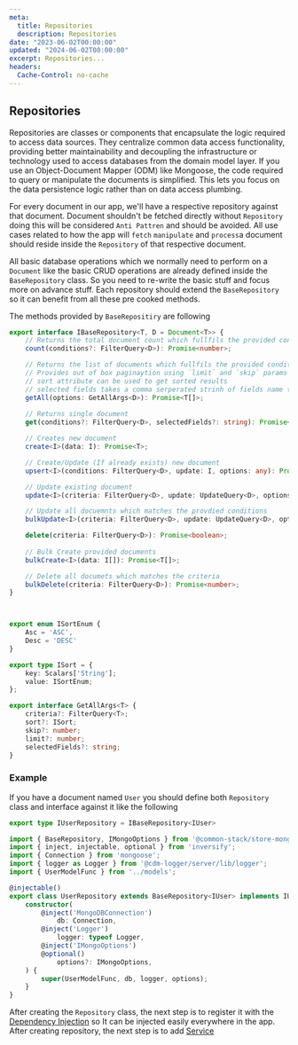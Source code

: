 ```yaml
---
meta:
  title: Repositories
  description: Repositories
date: "2023-06-02T00:00:00"
updated: "2024-06-02T00:00:00"
excerpt: Repositories...
headers:
  Cache-Control: no-cache
---
```


## Repositories

Repositories are classes or components that encapsulate the logic required to access data sources. They centralize common data access functionality, providing better
maintainability and decoupling the infrastructure or technology used to access databases from the domain model layer. If you use an Object-Document Mapper (ODM) like 
Mongoose, the code required to query or manipulate the documents is simplified. This lets you focus on the data persistence logic rather than on data access plumbing.

For every document in our app, we'll have a respective repository against that document. Document shouldn't be fetched directly without `Repository` doing
this will be considered `Anti Pattren` and should be avoided. All use cases related to how the app will `fetch` `manipulate` and `process`a document
should reside inside the `Repository` of that respective document.

All basic database operations which we normally need to perform on a `Document` like the basic CRUD operations are already defined inside the `BaseRepository` class.
So you need to re-write the basic stuff and focus more on advance stuff. Each repository should extend the `BaseRepository` so it can 
benefit from all these pre cooked methods.

The methods provided by `BaseRepositiry` are following

```typescript
export interface IBaseRepository<T, D = Document<T>> {
    // Returns the total document count which fullfils the provided condition
    count(conditions?: FilterQuery<D>): Promise<number>;

    // Returns the list of documents which fullfils the provided condition (if any)
    // Provides out of box paginaytion using `limit` and `skip` params
    // sort attribute can be used to get sorted results
    // selected fields takes a comma serperated strinh of fields name to be returned.
    getAll(options: GetAllArgs<D>): Promise<T[]>;
    
    // Returns single document
    get(conditions?: FilterQuery<D>, selectedFields?: string): Promise<T>;

    // Creates new document
    create<I>(data: I): Promise<T>;

    // Create/Update (If already exists) new document
    upsert<I>(conditions: FilterQuery<D>, update: I, options: any): Promise<T>;

    // Update existing document
    update<I>(criteria: FilterQuery<D>, update: UpdateQuery<D>, options?: any): Promise<T>;

    // Update all docuemnts which matches the provdied conditions
    bulkUpdate<I>(criteria: FilterQuery<D>, update: UpdateQuery<D>, options?: any): Promise<T[]>;

    delete(criteria: FilterQuery<D>): Promise<boolean>;
    
    // Bulk Create provided documents
    bulkCreate<I>(data: I[]): Promise<T[]>;

    // Delete all documets which matches the criteria
    bulkDelete(criteria: FilterQuery<D>): Promise<number>;
}



export enum ISortEnum {
    Asc = 'ASC',
    Desc = 'DESC'
}

export type ISort = {
    key: Scalars['String'];
    value: ISortEnum;
};

export interface GetAllArgs<T> {
    criteria?: FilterQuery<T>;
    sort?: ISort;
    skip?: number;
    limit?: number;
    selectedFields?: string;
}

```

### Example
If you have a document named `User` you should define both `Repository` class and interface against it like the following

```typescript
export type IUserRepository = IBaseRepository<IUser>
```

```typescript
import { BaseRepository, IMongoOptions } from '@common-stack/store-mongo';
import { inject, injectable, optional } from 'inversify';
import { Connection } from 'mongoose';
import { logger as Logger } from '@cdm-logger/server/lib/logger';
import { UserModelFunc } from '../models';

@injectable()
export class UserRepository extends BaseRepository<IUser> implements IUserRepository {
    constructor(
        @inject('MongoDBConnection')
            db: Connection,
        @inject('Logger')
            logger: typeof Logger,
        @inject('IMongoOptions')
        @optional()
            options?: IMongoOptions,
    ) {
        super(UserModelFunc, db, logger, options);
    }
}
```

After creating the `Repository` class, the next step is to register it with the [Dependency Injection](dependency-injection) so It can be injected easily everywhere in the app.
After creating repository, the next step is to add [Service](services)
